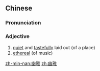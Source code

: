 ==Chinese==
{{zh-forms}}

===Pronunciation===
{{zh-pron
|m=yōuyǎ
|c=jau1 ngaa5
|mn=qz,tw,xm:iu-ngá/zz:iu-ngée
|cat=adj
}}

===Adjective===
{{zh-adj}}

# [[quiet]] and [[tasteful]]ly laid out (of a place)
# [[ethereal]] (of music)

[[zh-min-nan:幽雅]]
[[zh:幽雅]]